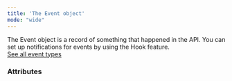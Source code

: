 ```yaml
---
title: 'The Event object'
mode: "wide"
---
```


  

The Event object is a record of something that happened in the API. You can set up notifications for events by using the Hook feature.  
<a href="#" class="btn Secondary normal">See all event types</a>  

### Attributes  

<ResourceId />  

<Date />  

<EventType />